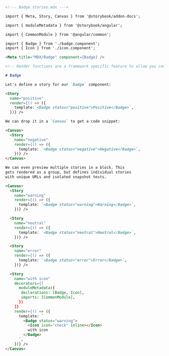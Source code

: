```md
<!--- Badge.stories.mdx --->

import { Meta, Story, Canvas } from '@storybook/addon-docs';

import { moduleMetadata } from '@storybook/angular';

import { CommonModule } from '@angular/common';

import { Badge } from './badge.component';
import { Icon } from './icon.component';

<Meta title="MDX/Badge" component={Badge} />

<!-- Render functions are a framework specific feature to allow you control on how the component renders -->

# Badge

Let's define a story for our `Badge` component:

<Story 
  name="positive"
  render={() => ({
    template:`<Badge status="positive">Positive</Badge>`,
  })} />

We can drop it in a `Canvas` to get a code snippet:

<Canvas>
  <Story 
    name="negative"
    render={() => ({
      template: `<Badge status="negative">Negative</Badge>`,
    })} />
</Canvas>

We can even preview multiple stories in a block. This
gets rendered as a group, but defines individual stories
with unique URLs and isolated snapshot tests.

<Canvas>
  <Story 
    name="warning"
    render={() => ({
      template: `<Badge status="warning">Warning</Badge>`,
    })} />

  <Story 
    name="neutral"
    render={() => ({
      template: `<Badge status="neutral">Neutral</Badge>`,
    })} />

  <Story 
    name="error"
    render={() => ({
      template: `<Badge status="error">Error</Badge>`,
    })} />

  <Story
    name="with icon"
    decorators={[
      moduleMetadata({
       declarations: [Badge, Icon],
       imports: [CommonModule],
      })
    ]} 
    render={() => ({
      template: `
        <Badge status="warning">
          <Icon icon="check" inline></Icon>
          with icon
        </Badge>
      `,
    })} />
</Canvas>
```